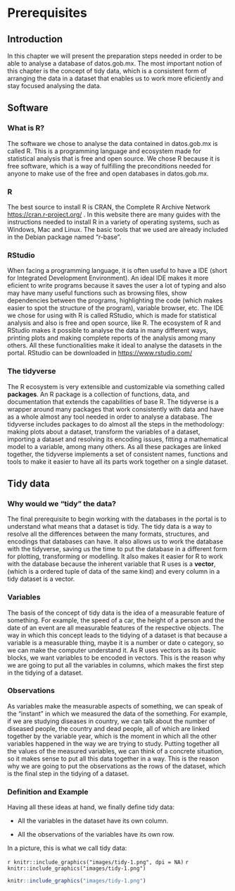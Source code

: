 # Prerequisites

## Introduction

In this chapter we will present the preparation steps needed in order to be able to analyse a database of datos.gob.mx. The most important notion of this chapter is the concept of tidy data, which is a consistent form of arranging the data in a dataset that enables us to work more eficiently and stay focused analysing the data. 

## Software

### What is R? 

The software we chose to analyse the data contained in datos.gob.mx is called R. This is a programming language and ecosystem made for statistical analysis that is free and open source. We chose R because it is free software, which is a way of fulfilling the preconditions needed for anyone to make use of the free and open databases in datos.gob.mx.

### R

The best source to install R is CRAN, the Complete R Archive Network <https://cran.r-project.org/> . In this website there are many guides with the instructions needed to install R in a variety of operating systems, such as Windows, Mac and Linux.
The basic tools that we used are already included in the Debian package named "r-base".

### RStudio

When facing a programming language, it is often useful to have a IDE (short for Integrated Development Environment). An ideal IDE makes it more eficient to write programs because it saves the user a lot of typing and also may have many useful functions such as browsing files, show dependencies between the programs, highlighting the code (which makes easier to spot the structure of the program), variable browser, etc. The IDE we chose for using with R is called RStudio, which is made for statistical analysis and also is free and open source, like R. The ecosystem of R and RStudio makes it possible to analyse the data in many different ways, printing plots and making complete reports of the analysis among many others. All these functionalities make it ideal to analyse the datasets in the portal. RStudio can be downloaded in <https://www.rstudio.com/>

### The tidyverse

The R ecosystem is very extensible and customizable via something called __packages__. An R package is a collection of functions, data, and documentation that extends the capabilities of base R. The tidyverse is a wrapper around many packages that work consistently with data and have as a whole almost any tool needed in order to analyse a database. The tidyverse includes packages to do almost all the steps in the methodology: making plots about a dataset, transform the variables of a dataset, importing a dataset and resolving its encoding issues, fitting a mathematical model to a variable, among many others. As all these packages are linked together, the tidyverse implements a set of consistent names, functions and tools to make it easier to have all its parts work together on a single dataset.

## Tidy data

### Why would we "tidy" the data?

The final prerequisite to begin working with the databases in the portal is to understand what means that a dataset is tidy. The tidy data is a way to resolve all the differences between the many formats, structures, and encodings that databases can have. It also allows us to work the database with the tidyverse, saving us the time to put the database in a different form for plotting, transforming or modelling. It also makes it easier for R to work with the database because the inherent variable that R uses is a __vector__, (which is a ordered tuple of data of the same kind) and every column in a tidy dataset is a vector.

### Variables

The basis of the concept of tidy data is the idea of a measurable feature of something. For example, the speed of a car, the height of a person and the date of an event are all measurable features of the respective objects. The way in which this concept leads to the tidying of a dataset is that because a variable is a measurable thing, maybe it is a number or date o category, so we can make the computer understand it. As R uses vectors as its basic blocks, we want variables to be encoded in vectors. This is the reason why we are going to put all the variables in columns, which makes the first step in the tidying of a dataset.

### Observations

As variables make the measurable aspects of something, we can speak of the "instant" in which we measured the data of the something. For example, if we are studying diseases in country, we can talk about the number of diseased people, the country and dead people, all of which are linked together by the variable year, which is the moment in which all the other variables happened in the way we are trying to study. Putting together all the values of the measured variables, we can think of a concrete situation, so it makes sense to put all this data together in a way. This is the reason why we are going to put the observations as the rows of the dataset, which is the final step in the tidying of a dataset.

### Definition and Example

Having all these ideas at hand, we finally define tidy data: 

* All the variables in the dataset have its own column.

* All the observations of the variables have its own row.

In a picture, this is what we call tidy data:

`r knitr::include_graphics("images/tidy-1.png", dpi = NA)`
`r knitr::include_graphics("images/tidy-1.png")`

```r
knitr::include_graphics("images/tidy-1.png")
```

